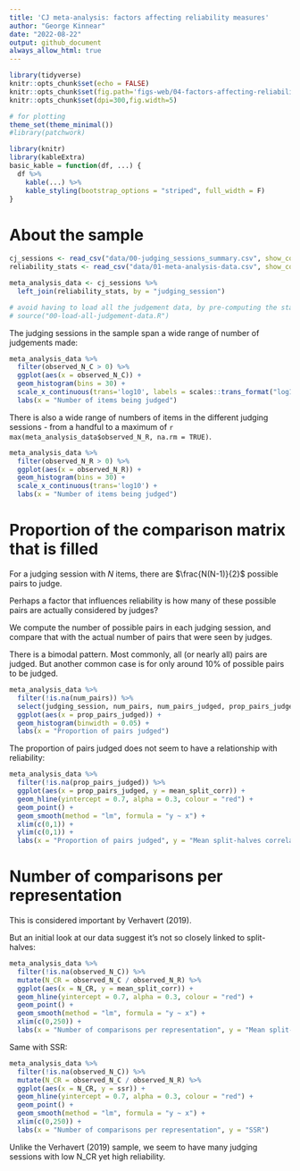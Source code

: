 ```yaml
---
title: 'CJ meta-analysis: factors affecting reliability measures'
author: "George Kinnear"
date: "2022-08-22"
output: github_document
always_allow_html: true
---
```


```r
library(tidyverse)
knitr::opts_chunk$set(echo = FALSE)
knitr::opts_chunk$set(fig.path='figs-web/04-factors-affecting-reliability/')
knitr::opts_chunk$set(dpi=300,fig.width=5)

# for plotting
theme_set(theme_minimal())
#library(patchwork)

library(knitr)
library(kableExtra)
basic_kable = function(df, ...) {
  df %>% 
    kable(...) %>%
    kable_styling(bootstrap_options = "striped", full_width = F)
}
```

# About the sample

```r
cj_sessions <- read_csv("data/00-judging_sessions_summary.csv", show_col_types = FALSE)
reliability_stats <- read_csv("data/01-meta-analysis-data.csv", show_col_types = FALSE)

meta_analysis_data <- cj_sessions %>% 
  left_join(reliability_stats, by = "judging_session")

# avoid having to load all the judgement data, by pre-computing the stats in 02-computation.R and loading the results from the 01-meta-analysis-data.csv above.
# source("00-load-all-judgement-data.R")
```

The judging sessions in the sample span a wide range of number of judgements made:

```r
meta_analysis_data %>% 
  filter(observed_N_C > 0) %>% 
  ggplot(aes(x = observed_N_C)) +
  geom_histogram(bins = 30) +
  scale_x_continuous(trans='log10', labels = scales::trans_format("log10", scales::math_format(10^.x))) +
  labs(x = "Number of items being judged")
```
There is also a wide range of numbers of items in the different judging sessions - from a handful to a maximum of `r max(meta_analysis_data$observed_N_R, na.rm = TRUE)`.

```r
meta_analysis_data %>% 
  filter(observed_N_R > 0) %>% 
  ggplot(aes(x = observed_N_R)) +
  geom_histogram(bins = 30) +
  scale_x_continuous(trans='log10') +
  labs(x = "Number of items being judged")
```

# Proportion of the comparison matrix that is filled

For a judging session with $N$ items, there are $\frac{N(N-1)}{2}$ possible pairs to judge.

Perhaps a factor that influences reliability is how many of these possible pairs are actually considered by judges?

We compute the number of possible pairs in each judging session, and compare that with the actual number of pairs that were seen by judges.

There is a bimodal pattern. Most commonly, all (or nearly all) pairs are judged. But another common case is for only around 10% of possible pairs to be judged.

```r
meta_analysis_data %>% 
  filter(!is.na(num_pairs)) %>% 
  select(judging_session, num_pairs, num_pairs_judged, prop_pairs_judged) %>% 
  ggplot(aes(x = prop_pairs_judged)) +
  geom_histogram(binwidth = 0.05) +
  labs(x = "Proportion of pairs judged")
```

The proportion of pairs judged does not seem to have a relationship with reliability:

```r
meta_analysis_data %>% 
  filter(!is.na(prop_pairs_judged)) %>% 
  ggplot(aes(x = prop_pairs_judged, y = mean_split_corr)) +
  geom_hline(yintercept = 0.7, alpha = 0.3, colour = "red") +
  geom_point() +
  geom_smooth(method = "lm", formula = "y ~ x") +
  xlim(c(0,1)) +
  ylim(c(0,1)) +
  labs(x = "Proportion of pairs judged", y = "Mean split-halves correlation")
```

# Number of comparisons per representation

This is considered important by Verhavert (2019).

But an initial look at our data suggest it's not so closely linked to split-halves:

```r
meta_analysis_data %>% 
  filter(!is.na(observed_N_C)) %>% 
  mutate(N_CR = observed_N_C / observed_N_R) %>% 
  ggplot(aes(x = N_CR, y = mean_split_corr)) +
  geom_hline(yintercept = 0.7, alpha = 0.3, colour = "red") +
  geom_point() +
  geom_smooth(method = "lm", formula = "y ~ x") +
  xlim(c(0,250)) +
  labs(x = "Number of comparisons per representation", y = "Mean split-halves correlation")
```

Same with SSR:

```r
meta_analysis_data %>% 
  filter(!is.na(observed_N_C)) %>% 
  mutate(N_CR = observed_N_C / observed_N_R) %>% 
  ggplot(aes(x = N_CR, y = ssr)) +
  geom_hline(yintercept = 0.7, alpha = 0.3, colour = "red") +
  geom_point() +
  geom_smooth(method = "lm", formula = "y ~ x") +
  xlim(c(0,250)) +
  labs(x = "Number of comparisons per representation", y = "SSR")
```

Unlike the Verhavert (2019) sample, we seem to have many judging sessions with low N_CR yet high reliability.